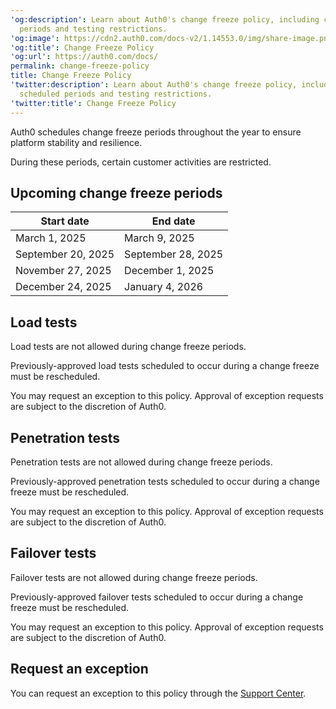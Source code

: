 ---
'og:description': Learn about Auth0's change freeze policy, including currently scheduled
  periods and testing restrictions.
'og:image': https://cdn2.auth0.com/docs-v2/1.14553.0/img/share-image.png
'og:title': Change Freeze Policy
'og:url': https://auth0.com/docs/
permalink: change-freeze-policy
title: Change Freeze Policy
'twitter:description': Learn about Auth0's change freeze policy, including currently
  scheduled periods and testing restrictions.
'twitter:title': Change Freeze Policy
---
Auth0 schedules change freeze periods throughout the year to ensure platform stability and resilience.

During these periods, certain customer activities are restricted.

## Upcoming change freeze periods

<table class="table"><thead>
<tr>
<th><strong>Start date</strong></th>
<th><strong>End date</strong></th>
</tr>
</thead>
<tbody>
<tr>
<td>March 1, 2025</td>
<td>March 9, 2025</td>
</tr>
<tr>
<td>September 20, 2025</td>
<td>September 28, 2025</td>
</tr>
<tr>
<td>November 27, 2025</td>
<td>December 1, 2025</td>
</tr>
<tr>
<td>December 24, 2025</td>
<td>January 4, 2026</td>
</tr>
</tbody>
</table>

## Load tests

<Warning>

Load tests are not allowed during change freeze periods.

</Warning>

Previously-approved load tests scheduled to occur during a change freeze must be rescheduled.

You may request an exception to this policy. Approval of exception requests are subject to the discretion of Auth0.

## Penetration tests

<Warning>

Penetration tests are not allowed during change freeze periods.

</Warning>

Previously-approved penetration tests scheduled to occur during a change freeze must be rescheduled.

You may request an exception to this policy. Approval of exception requests are subject to the discretion of Auth0.

## Failover tests

<Warning>

Failover tests are not allowed during change freeze periods.

</Warning>

Previously-approved failover tests scheduled to occur during a change freeze must be rescheduled.

You may request an exception to this policy. Approval of exception requests are subject to the discretion of Auth0.

## Request an exception

You can request an exception to this policy through the [Support Center](https://support.auth0.com).